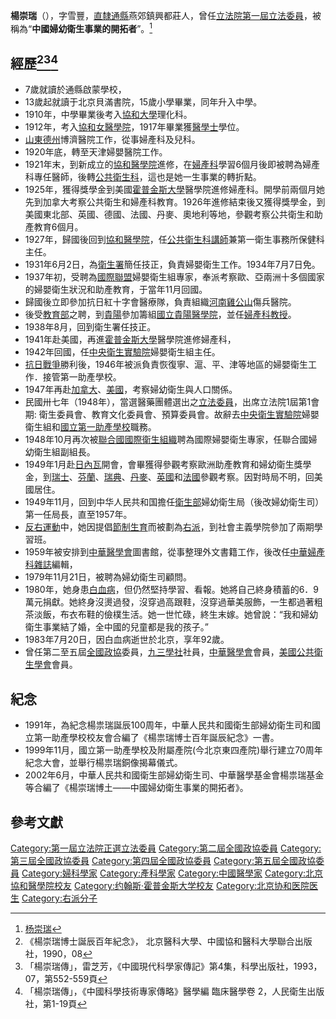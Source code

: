 {{Infobox Officeholder
|姓名=楊崇瑞
|圖像=File:楊崇瑞.jpg
|圖像大小=200px
|圖像說明=  
|rank= 
| 字 = 字雪豐 
| 號 =？
| 別名 
| birth_date = 1891年9月6日
| 出生地點= [[直隸|直隸]][[通縣|通縣]]燕郊鎮興都莊
| 逝世日期= 1983年7月20日
| 逝世地點=
| resting_place = 萬安公墓
| 政黨 = 
| 其他政黨 = 
| 身高 = 
| 配偶 = 
| 伴侶 = 
| 兒女 = 
| 父母 = 
| 親屬 = 
| 居住地 = 
| 學歷 = 
| 母校 = 
| 職業 = 
| 著作 = 
| 國籍=
| awards=
}}
'''楊崇瑞'''（{{bd|1891年|9月6日|1983年|7月20日|catIdx=楊}}），字雪豐，[[直隸|直隸]][[通縣|通縣]]燕郊鎮興都莊人，曾任[[立法院|立法院]][[第1屆中華民國立法委員|第一屆立法委員]]，被稱為“'''中國婦幼衛生事業的開拓者'''”。<ref>[http://www.hubei88.com/wenshi/ycws/152551.html 杨崇瑞]</ref>

==經歷<ref>《楊崇瑞博士誕辰百年紀念》， 北京醫科大學、中國協和醫科大學聯合出版社，1990，08</ref><ref>「楊崇瑞傳」，雷芝芳，《中國現代科學家傳記》第4集，科學出版社，1993，07，第552-559頁</ref><ref>「楊崇瑞傳」，《中國科學技術專家傳略》醫學編 臨床醫學卷 2，人民衛生出版社，第1-19頁</ref>==
* 7歲就讀於通縣啟蒙學校，
* 13歲起就讀于北京貝滿書院，15歲小學畢業，同年升入中學。
* 1910年，中學畢業後考入[[協和大學|協和大學]]理化科。
* 1912年，考入[[協和女醫學院|協和女醫學院]]，1917年畢業獲[[醫學士|醫學士]]學位。
* [[山東|山東]][[德州市|德州]]博濟醫院工作，從事婦產科及兒科。
* 1920年底，轉至天津婦嬰醫院工作。
* 1921年末，到新成立的[[協和醫學院|協和醫學院]]進修，在[[婦產科|婦產科]]學習6個月後即被聘為婦產科專任醫師，後轉[[公共衛生科|公共衛生科]]，這也是她一生事業的轉折點。
* 1925年，獲得獎學金到美國[[霍普金斯大學|霍普金斯大學]]醫學院進修婦產科。開學前兩個月她先到加拿大考察公共衛生和婦產科教育。1926年進修結束後又獲得獎學金，到美國東北部、英國、德國、法國、丹麥、奧地利等地，參觀考察公共衛生和助產教育6個月。
* 1927年，歸國後回到[[協和醫學院|協和醫學院]]，任[[公共衛生科|公共衛生科]][[講師|講師]]兼第一衛生事務所保健科主任。
* 1931年6月2日，為[[行政院衛生署|衛生署]]簡任技正，負責婦嬰衛生工作。1934年7月7日免。
* 1937年初，受聘為[[國際聯盟|國際聯盟]]婦嬰衛生組專家，奉派考察歐、亞兩洲十多個國家的婦嬰衛生狀況和助產教育，于當年11月回國。
* 歸國後立即參加抗日紅十字會醫療隊，負責組織[[河南|河南]][[雞公山|雞公山]]傷兵醫院。
* 後受[[中华民国教育部|教育部]]之聘，到[[貴陽|貴陽]]參加籌組[[國立貴陽醫學院|國立貴陽醫學院]]，並任[[婦產科|婦產科]][[教授|教授]]。
* 1938年8月，回到衛生署任技正。
* 1941年赴美國，再進[[霍普金斯大學|霍普金斯大學]]醫學院進修婦產科，
* 1942年回國，任[[中央衛生實驗院|中央衛生實驗院]]婦嬰衛生組主任。
* [[抗日戰爭|抗日戰爭]]勝利後，1946年被派負責恢復寧、滬、平、津等地區的婦嬰衛生工作．接管第一助產學校。
* 1947年再赴[[加拿大|加拿大]]、[[美國|美國]]，考察婦幼衛生與人口關係。
* 民國卅七年（1948年），當選醫藥團體選出之[[第1屆中華民國立法委員|立法委員]]，出席立法院1屆第1會期: 衛生委員會、教育文化委員會、預算委員會。故辭去[[中央衛生實驗院|中央衛生實驗院]]婦嬰衛生組和[[國立第一助產學校|國立第一助產學校]]職務。
* 1948年10月再次被[[聯合國|聯合國]][[國際衛生組織|國際衛生組織]]聘為國際婦嬰衛生專家，任聯合國婦幼衛生組副組長。
* 1949年1月赴[[日內瓦|日內瓦]]開會，會畢獲得參觀考察歐洲助產教育和婦幼衛生獎學金，到[[瑞士|瑞士]]、[[芬蘭|芬蘭]]、[[瑞典|瑞典]]、[[丹麥|丹麥]]、[[英國|英國]]和[[法國|法國]]參觀考察。因對時局不明，回美國居住。
* 1949年11月，回到中华人民共和国擔任[[中华人民共和国卫生部|衛生部]]婦幼衛生局（後改婦幼衛生司）第一任局長，直至1957年。
* [[反右運動|反右運動]]中，她因提倡[[计划生育|節制生育]]而被劃為[[右派|右派]]，到社會主義學院參加了兩期學習班。
* 1959年被安排到[[中華醫學會|中華醫學會]]圖書館，從事整理外文書籍工作，後改任[[中華婦產科雜誌|中華婦產科雜誌]]編輯，
* 1979年11月21日，被聘為婦幼衛生司顧問。
* 1980年，她身患[[白血病|白血病]]，但仍然堅持學習、看報。她將自己終身積蓄的6．9萬元捐獻。她終身沒燙過發，沒穿過高跟鞋，沒穿過華美服飾，一生都過著粗茶淡飯，布衣布鞋的儉樸生活。她一世忙碌，終生末嫁。她曾說：“我和婦幼衛生事業結了婚，全中國的兒童都是我的孩子。”
* 1983年7月20日，因白血病逝世於北京，享年92歲。
* 曾任第二至五屆[[全國政協|全國政協]]委員，[[九三學社|九三學社]]社員，[[中華醫學會|中華醫學會]]會員，[[美國公共衛生學會|美國公共衛生學會]]會員。

== 紀念 ==
* 1991年，為紀念楊祟瑞誕辰100周年，中華人民共和國衛生部婦幼衛生司和國立第一助產學校校友會合編了《楊祟瑞博士百年誕辰紀念》一書。
* 1999年11月，國立第一助產學校及附屬產院(今北京東四產院)舉行建立70周年紀念大會，並舉行楊祟瑞銅像揭幕儀式。
* 2002年6月，中華人民共和國衛生部婦幼衛生司、中華醫學基金會楊祟瑞基金等合編了《楊崇瑞博土——中國婦幼衛生事業的開拓者》。

== 參考文獻 ==
{{reflist}}
{{中華民國第一屆立法委員}}
{{Authority control}}

{{DEFAULTSORT: Yang, Chongrui}}
[[Category:第一屆立法院正選立法委員|Category:第一屆立法院正選立法委員]]
[[Category:第二屆全國政協委員|Category:第二屆全國政協委員]]
[[Category:第三屆全國政協委員|Category:第三屆全國政協委員]]
[[Category:第四屆全國政協委員|Category:第四屆全國政協委員]]
[[Category:第五屆全國政協委員|Category:第五屆全國政協委員]]
[[Category:婦科學家|Category:婦科學家]]
[[Category:產科學家|Category:產科學家]]
[[Category:中國醫學家|Category:中國醫學家]]
[[Category:北京協和醫學院校友|Category:北京協和醫學院校友]]
[[Category:约翰斯·霍普金斯大学校友|Category:约翰斯·霍普金斯大学校友]]
[[Category:北京协和医院医生|Category:北京协和医院医生]]
[[Category:右派分子|Category:右派分子]]